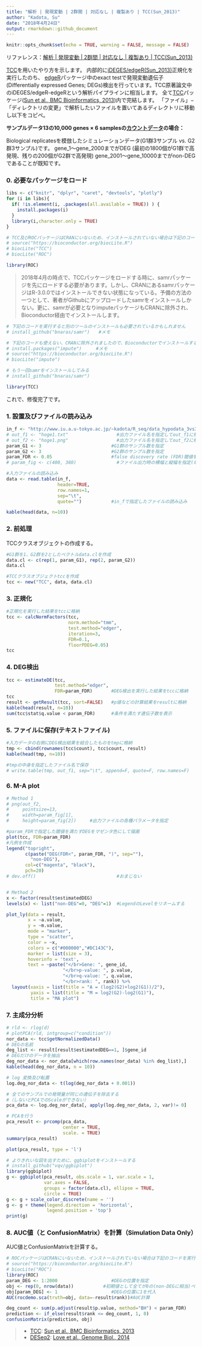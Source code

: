 ```yaml
---
title: "解析 | 発現変動 | 2群間 | 対応なし | 複製あり | TCC(Sun_2013)"
author: "Kadota, Su"
date: "2018年4月24日"
output: rmarkdown::github_document
---
```


```r
knitr::opts_chunk$set(echo = TRUE, warning = FALSE, message = FALSE)
```
リファレンス：[解析 | 発現変動 | 2群間 | 対応なし | 複製あり | TCC(Sun_2013)](www.iu.a.u-tokyo.ac.jp/~kadota/r_seq.html#analysis_deg_2_unpaired_ari_TCC)

[TCC](http://bioconductor.org/packages/release/bioc/html/TCC.html)を用いたやり方を示します。 内部的に[iDEGES/edgeR(Sun_2013)](http://www.iu.a.u-tokyo.ac.jp/~kadota/r_seq.html#normalization_inter_2_ari_iDEGESedgeR)正規化を実行したのち、 [edgeR](http://bioconductor.org/packages/release/bioc/html/edgeR.html)パッケージ中のexact testで発現変動遺伝子(Differentially expressed Genes; DEGs)検出を行っています。TCC原著論文中のiDEGES/edgeR-edgeRという解析パイプラインに相当します。 全て[TCC](http://bioconductor.org/packages/release/bioc/html/TCC.html)パッケージ([Sun et al., BMC Bioinformatics, 2013](http://www.ncbi.nlm.nih.gov/pubmed/23837715))内で完結します。
「ファイル」−「ディレクトリの変更」で解析したいファイルを置いてあるディレクトリに移動し以下をコピペ。

**サンプルデータ13の10,000 genes × 6 samplesの[カウントデータ](http://www.iu.a.u-tokyo.ac.jp/~kadota/R_seq/data_hypodata_3vs3.txt)の場合：**  

Biological replicatesを模倣したシミュレーションデータ(G1群3サンプル vs. G2群3サンプル)です。 gene_1〜gene_2000までがDEG (最初の1800個がG1群で高発現、残りの200個がG2群で高発現) gene_2001〜gene_10000までがnon-DEGであることが既知です。 

### 0. 必要なパッケージをロード
```r
libs <- c("knitr", "dplyr", "caret", "devtools", "plotly")
for (i in libs){
  if( !is.element(i, .packages(all.available = TRUE)) ) {
    install.packages(i)
  }
  library(i,character.only = TRUE)
}

# TCC及びROCパッケージはCRANにいないため、インストールされていない場合は下記のコードを実行してインストールしてください。
# source("https://bioconductor.org/biocLite.R")
# biocLite("TCC")
# biocLite("ROC")

library(ROC)
```

> 2018年4月の時点で、TCCパッケージをロードする時に、samrパッケージを先にロードする必要があります。しかし、CRANにあるsamrパッケージはR-3.0.0ではインストールできない状態になっている。予備の方法の一つとして、著者がGithubにアップロードしたsamrをインストールしかない。更に、samrが必要となりimputeパッケージもCRANに除外され、Bioconductor経由でインストールします。

```r
# 下記のコードを実行すると別のツールのインストールも必要されているかもしれません
# install_github("bnaras/samr")　　#メモ

# 下記のコードも使えない、CRANに除外されましたので、Bioconductorでインストールする
# install.packages("impute")  　　#メモ
# source("https://bioconductor.org/biocLite.R")
# biocLite("impute")

# もう一回samrをインストールしてみる
# install_github("bnaras/samr")

library(TCC)
```
これで、修復完了です。

### 1. 設置及びファイルの読み込み
```r
in_f <- "http://www.iu.a.u-tokyo.ac.jp/~kadota/R_seq/data_hypodata_3vs3.txt"
# out_f1 <- "hoge1.txt"                  #出力ファイル名を指定してout_f1に格納
# out_f2 <- "hoge1.png"                  #出力ファイル名を指定してout_f2に格納
param_G1 <- 3                          #G1群のサンプル数を指定
param_G2 <- 3                          #G2群のサンプル数を指定
param_FDR <- 0.05                      #false discovery rate (FDR)閾値を指定
# param_fig <- c(400, 380)               #ファイル出力時の横幅と縦幅を指定(単位はピクセル)

#入力ファイルの読み込み
data <- read.table(in_f, 
                   header=TRUE, 
                   row.names=1, 
                   sep="\t", 
                   quote="")           #in_fで指定したファイルの読み込み

kable(head(data, n=10))
```

### 2. 前処理
TCCクラスオブジェクトの作成する。

```r
#G1群を1、G2群を2としたベクトルdata.clを作成
data.cl <- c(rep(1, param_G1), rep(2, param_G2))
data.cl

#TCCクラスオブジェクトtccを作成
tcc <- new("TCC", data, data.cl)       
```

### 3. 正規化


```r
#正規化を実行した結果をtccに格納
tcc <- calcNormFactors(tcc, 
                       norm.method="tmm",
                       test.method="edger",
                       iteration=3, 
                       FDR=0.1, 
                       floorPDEG=0.05)
tcc
```

### 4. DEG検出
```r
tcc <- estimateDE(tcc, 
                  test.method="edger",
                  FDR=param_FDR)       #DEG検出を実行した結果をtccに格納
tcc
result <- getResult(tcc, sort=FALSE)   #p値などの計算結果をresultに格納
kable(head(result, n=10))
sum(tcc$stat$q.value < param_FDR)      #条件を満たす遺伝子数を表示
```

### 5. ファイルに保存(テキストファイル)
```r
#入力データの右側にDEG検出結果を結合したものをtmpに格納
tmp <- cbind(rownames(tcc$count), tcc$count, result)
kable(head(tmp, n=10))

#tmpの中身を指定したファイル名で保存
# write.table(tmp, out_f1, sep="\t", append=F, quote=F, row.names=F)

```

### 6. M-A plot
```r
# Method 1
# png(out_f2, 
#     pointsize=13, 
#     width=param_fig[1], 
#     height=param_fig[2])     #出力ファイルの各種パラメータを指定

#param_FDRで指定した閾値を満たすDEGをマゼンタ色にして描画
plot(tcc, FDR=param_FDR)
#凡例を作成
legend("topright", 
       c(paste("DEG(FDR<", param_FDR, ")", sep=""), 
         "non-DEG"),           
       col=c("magenta", "black"), 
       pch=20)
# dev.off()                              #おまじない


# Method 2
x <- factor(result$estimatedDEG)
levels(x) <- list("non-DEG"=0, "DEG"=1)  #LegendのLevelをリネームする

plot_ly(data = result, 
        x = ~a.value, 
        y = ~m.value, 
        mode = "marker",
        type = "scatter",
        color = ~x,
        colors = c("#000000","#DC143C"),
        marker = list(size = 3),
        hoverinfo = 'text',
        text = ~paste("</br>Gene: ", gene_id,
                     "</br>p-value: ", p.value,
                     "</br>q-value: ", q.value,
                     "</br>rank: ", rank)) %>%
  layout(xaxis = list(title = "A = (log2(G2)+log2(G1))/2"),
         yaxis = list(title = "M = log2(G2)-log2(G1)"),
         title = "MA plot")
```

### 7. 主成分分析

```r
# rld <- rlog(d)
# plotPCA(rld, intgroup=c("condition"))
nor_data <- tcc$getNormalizedData()
# DEGの名前
deg_list <- result[result$estimatedDEG==1, ]$gene_id
# DEGだけのデータを抽出
deg_nor_data <- nor_data[which(row.names(nor_data) %in% deg_list),]
kable(head(deg_nor_data, n = 10))

# log 変換及び転置
log.deg_nor_data <- t(log(deg_nor_data + 0.001))

# 全てのサンプルでの発現量が同じの遺伝子を除去する
#（しないとPCAでのScaleができない）
pca_data <- log.deg_nor_data[, apply(log.deg_nor_data, 2, var)!= 0]

# PCAを行う
pca_result <- prcomp(pca_data,
                     center = TRUE,
                     scale. = TRUE) 
summary(pca_result)

plot(pca_result, type = 'l')

# よりきれいな図を出すために、ggbiplotをインストールする
# install_github("vqv/ggbiplot")
library(ggbiplot)
g <- ggbiplot(pca_result, obs.scale = 1, var.scale = 1, 
              var.axes = FALSE,
              groups = factor(data.cl), ellipse = TRUE, 
              circle = TRUE)
g <- g + scale_color_discrete(name = '')
g <- g + theme(legend.direction = 'horizontal', 
               legend.position = 'top')
print(g)
```

### 8. AUC値（と ConfusionMatrix）を計算（Simulation Data Only）

AUC値とConfusionMatrixを計算する。
```r
# ROCパッケージはCRANにいないため、インストールされていない場合は下記のコードを実行してインストールしてください。
# source("https://bioconductor.org/biocLite.R")
# biocLite("ROC")
library(ROC)
param_DEG <- 1:2000                    #DEGの位置を指定
obj <- rep(0, nrow(data))           #初期値として全てが0の(non-DEGに相当)ベクトルobjを作成
obj[param_DEG] <- 1                    #DEGの位置に1を代入
AUC(rocdemo.sca(truth=obj, data=-result$rank))#AUC計算

deg_count <- sum(p.adjust(result$p.value, method="BH") < param_FDR)
prediction <- if_else(result$rank <= deg_count, 1, 0)
confusionMatrix(prediction, obj)
```

> - [TCC](http://bioconductor.org/packages/release/bioc/html/TCC.html): [Sun et al., BMC Bioinformatics, 2013](http://www.ncbi.nlm.nih.gov/pubmed/23837715)
> - [DESeq2](http://bioconductor.org/packages/release/bioc/html/DESeq2.html): [Love et al., Genome Biol., 2014](http://www.ncbi.nlm.nih.gov/pubmed/25516281)